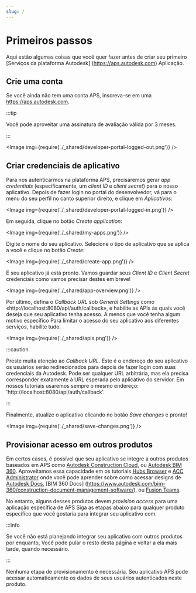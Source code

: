 ```yaml
---
slug: /
---
```



# Primeiros passos

Aqui estão algumas coisas que você quer fazer antes de criar seu primeiro
[Serviços da plataforma Autodesk] (https://aps.autodesk.com) Aplicação.

## Crie uma conta

Se você ainda não tem uma conta APS, inscreva-se em uma https://aps.autodesk.com.



:::tip

Você pode aproveitar uma assinatura de avaliação válida por 3 meses.


:::



<Image img={require('./_shared/developer-portal-logged-out.png')} />

## Criar credenciais de aplicativo

Para nos autenticarmos na plataforma APS, precisaremos gerar
_app credentials_ (especificamente, um _client ID_ e _client secret_) para o nosso aplicativo.
Depois de fazer login no portal do desenvolvedor, vá para o menu do seu perfil no canto superior direito,
e clique em _Aplicativos_:

<Image img={require('./_shared/developer-portal-logged-in.png')} />

Em seguida, clique no botão _Create application_:

<Image img={require('./_shared/my-apps.png')} />

Digite o nome do seu aplicativo. Selecione o tipo de aplicativo que se aplica a você e clique no botão _Create_:

<Image img={require('./_shared/create-app.png')} />

E seu aplicativo já está pronto. Vamos guardar seus _Client ID_ e _Client Secret_
credenciais como vamos precisar destes em breve!

<Image img={require('./_shared/app-overview.png')} />

Por último, defina o _Callback URL_ sob _General Settings_ como «http://localhost:8080/api/auth/callback»,
e habilite as APIs às quais você deseja que seu aplicativo tenha acesso. A menos que você tenha algum motivo específico
Para limitar o acesso do seu aplicativo aos diferentes serviços, habilite tudo.

<Image img={require('./_shared/apis.png')} />



:::caution

Preste muita atenção ao _Callback URL_. Este é o endereço do seu aplicativo
os usuários serão redirecionados para depois de fazer login com suas credenciais da Autodesk. Pode ser
qualquer URL arbitrária, mas ela precisa corresponder exatamente à URL esperada pelo aplicativo do servidor.
Em nossos tutoriais usaremos sempre o mesmo endereço: 'http://localhost:8080/api/auth/callback'.


:::



Finalmente, atualize o aplicativo clicando no botão _Save changes_ e pronto!

<Image img={require('./_shared/save-changes.png')} />

## Provisionar acesso em outros produtos

Em certos casos, é possível que seu aplicativo se integre a outros produtos baseados em APS
como [Autodesk Construction Cloud](https://construction.autodesk.com),
ou [Autodesk BIM 360](https://www.autodesk.com/bim-360). Aproveitamos essa capacidade em
os tutoriais [Hubs Browser](./tutorials/hubs-browser) e [ACC Administrator](./tutorials/acc-admin) onde você pode aprender sobre como acessar designs
de [Autodesk Docs](https://www.autodesk.com/products/autodesk-docs/overview),
[BIM 360 Docs] (https://www.autodesk.com/bim-360/construction-document-management-software/),
ou [Fusion Teams](https://www.autodesk.com/products/fusion-360/overview).

No entanto, alguns desses produtos devem _provision access_ para uma aplicação específica de APS
Siga as etapas abaixo para qualquer produto específico que você gostaria
para integrar seu aplicativo com.



:::info

Se você não está planejando integrar seu aplicativo com outros produtos por enquanto,
Você pode pular o resto desta página e voltar a ela mais tarde, quando necessário.


:::



<Tabs groupId="access-provisioning">
    <TabItem value="acc" label="Autodesk Construction Cloud" default>
        <AccProvisioningSteps />
    </TabItem>
    <TabItem value="bim360" label="Autodesk BIM 360">
        <Bim360ProvisioningSteps />
    </TabItem>
<TabItem value="fusion360" label="Autodesk Fusion Team">

Nenhuma etapa de provisionamento é necessária. Seu aplicativo APS pode acessar automaticamente
os dados de seus usuários autenticados neste produto.

</TabItem>
</Tabs>
